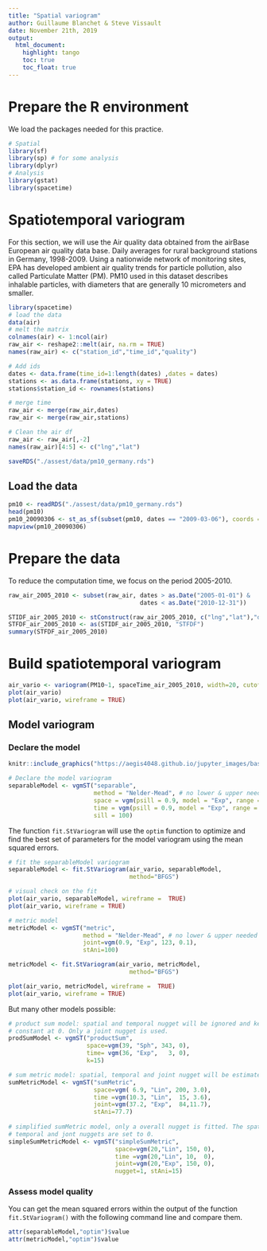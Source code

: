 ```yaml
---
title: "Spatial variogram"
author: Guillaume Blanchet & Steve Vissault
date: November 21th, 2019
output:
  html_document:
    highlight: tango
    toc: true
    toc_float: true
---
```


# Prepare the R environment

We load the packages needed for this practice.

```r
# Spatial 
library(sf)
library(sp) # for some analysis
library(dplyr) 
# Analysis
library(gstat)
library(spacetime)
```

# Spatiotemporal variogram

For this section, we will use the Air quality data obtained from the airBase
European air quality data base. Daily averages for rural background stations in
Germany, 1998-2009. Using a nationwide network of monitoring sites, EPA has
developed ambient air quality trends for particle pollution, also called
Particulate Matter (PM). PM10 used in this dataset describes inhalable
particles, with diameters that are generally 10 micrometers and smaller. 

```r
library(spacetime)
# load the data
data(air)
# melt the matrix
colnames(air) <- 1:ncol(air)
raw_air <- reshape2::melt(air, na.rm = TRUE)
names(raw_air) <- c("station_id","time_id","quality")

# Add ids
dates <- data.frame(time_id=1:length(dates) ,dates = dates)
stations <- as.data.frame(stations, xy = TRUE)
stations$station_id <- rownames(stations)

# merge time
raw_air <- merge(raw_air,dates)
raw_air <- merge(raw_air,stations)

# Clean the air df
raw_air <- raw_air[,-2]
names(raw_air)[4:5] <- c("lng","lat")

saveRDS("./assest/data/pm10_germany.rds")
```

## Load the data

```r
pm10 <- readRDS("./assest/data/pm10_germany.rds")
head(pm10)
pm10_20090306 <- st_as_sf(subset(pm10, dates == "2009-03-06"), coords = c("lng", "lat"), crs = 4326)
mapview(pm10_20090306)
```


# Prepare the data

To reduce the computation time, we focus on the period 2005-2010.

```r
raw_air_2005_2010 <- subset(raw_air, dates > as.Date("2005-01-01") & 
                                     dates < as.Date("2010-12-31"))

STIDF_air_2005_2010 <- stConstruct(raw_air_2005_2010, c("lng","lat"),"dates", crs = CRS("+init=epsg:4326"))
STFDF_air_2005_2010 <- as(STIDF_air_2005_2010, "STFDF")
summary(STFDF_air_2005_2010)
```


# Build spatiotemporal variogram

```r
air_vario <- variogram(PM10~1, spaceTime_air_2005_2010, width=20, cutoff = 200, tlags=0:5)
plot(air_vario)
plot(air_vario, wireframe = TRUE)
```

## Model variogram

### Declare the model

```r
knitr::include_graphics("https://aegis4048.github.io/jupyter_images/basic_variogram.png")
```

```r
# Declare the model variogram 
separableModel <- vgmST("separable", 
                        method = "Nelder-Mead", # no lower & upper needed
                        space = vgm(psill = 0.9, model = "Exp", range = 123, nugget = 0.1),
                        time = vgm(psill = 0.9, model = "Exp", range = 2.9, nugget = 0.1),
                        sill = 100)

```

The function `fit.StVariogram` will use the `optim` function to optimize and
find the best set of parameters for the model variogram using the mean squared
errors. 

```r
# fit the separableModel variogram 
separableModel <- fit.StVariogram(air_vario, separableModel,
                                  method="BFGS")

# visual check on the fit
plot(air_vario, separableModel, wireframe =  TRUE)
plot(air_vario, wireframe = TRUE)
```


```r
# metric model
metricModel <- vgmST("metric",
                     method = "Nelder-Mead", # no lower & upper needed
                     joint=vgm(0.9, "Exp", 123, 0.1),
                     stAni=100)

metricModel <- fit.StVariogram(air_vario, metricModel,
                                  method="BFGS")

plot(air_vario, metricModel, wireframe =  TRUE)
plot(air_vario, wireframe = TRUE)
```

But many other models possible:

```r
# product sum model: spatial and temporal nugget will be ignored and kept
# constant at 0. Only a joint nugget is used.
prodSumModel <- vgmST("productSum",
                      space=vgm(39, "Sph", 343, 0),
                      time= vgm(36, "Exp",   3, 0), 
                      k=15)

# sum metric model: spatial, temporal and joint nugget will be estimated
sumMetricModel <- vgmST("sumMetric",
                        space=vgm( 6.9, "Lin", 200, 3.0),
                        time =vgm(10.3, "Lin",  15, 3.6),
                        joint=vgm(37.2, "Exp",  84,11.7),
                        stAni=77.7)
                       
# simplified sumMetric model, only a overall nugget is fitted. The spatial, 
# temporal and jont nuggets are set to 0.
simpleSumMetricModel <- vgmST("simpleSumMetric",
                              space=vgm(20,"Lin", 150, 0),
                              time =vgm(20,"Lin", 10,  0),
                              joint=vgm(20,"Exp", 150, 0),
                              nugget=1, stAni=15)
```

### Assess model quality

You can get the mean squared errors within the output of the function
`fit.StVariogram()` with the following command line and compare them. 

```r
attr(separableModel,"optim")$value
attr(metricModel,"optim")$value
```